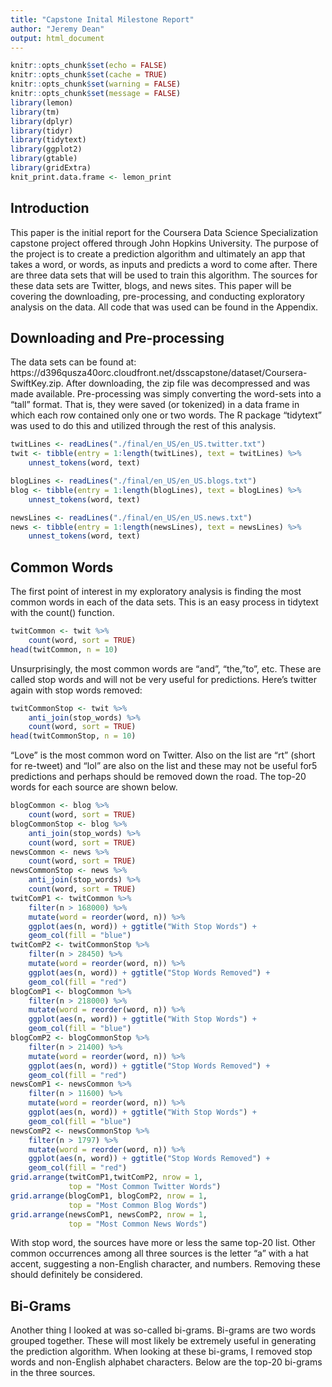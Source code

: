 ```yaml
---
title: "Capstone Inital Milestone Report"
author: "Jeremy Dean"
output: html_document
---
```


```r
knitr::opts_chunk$set(echo = FALSE)
knitr::opts_chunk$set(cache = TRUE)
knitr::opts_chunk$set(warning = FALSE)
knitr::opts_chunk$set(message = FALSE)
library(lemon)
library(tm)
library(dplyr)
library(tidyr)
library(tidytext)
library(ggplot2)
library(gtable)
library(gridExtra)
knit_print.data.frame <- lemon_print
```

## Introduction

This paper is the initial report for the Coursera Data Science Specialization capstone project offered through John Hopkins University. The purpose of the project is to create a prediction algorithm and ultimately an app that takes a word, or words, as inputs and predicts a word to come after. There are three data sets that will be used to train this algorithm. The sources for these data sets are Twitter, blogs, and news sites. This paper will be covering the downloading, pre-processing, and conducting exploratory analysis on the data. All code that was used can be found in the Appendix.

## Downloading and Pre-processing

The data sets can be found at: https://d396qusza40orc.cloudfront.net/dsscapstone/dataset/Coursera-SwiftKey.zip. After downloading, the zip file was decompressed and was made available. Pre-processing was simply converting the word-sets into a "tall" format. That is, they were saved (or tokenized) in a data frame in which each row contained only one or two words. The R package "tidytext" was used to do this and utilized through the rest of this analysis.

```r

twitLines <- readLines("./final/en_US/en_US.twitter.txt")
twit <- tibble(entry = 1:length(twitLines), text = twitLines) %>%
    unnest_tokens(word, text)

blogLines <- readLines("./final/en_US/en_US.blogs.txt")
blog <- tibble(entry = 1:length(blogLines), text = blogLines) %>%
    unnest_tokens(word, text)

newsLines <- readLines("./final/en_US/en_US.news.txt")
news <- tibble(entry = 1:length(newsLines), text = newsLines) %>%
    unnest_tokens(word, text)

```

## Common Words

The first point of interest in my exploratory analysis is finding the most common words in each of the data sets. This is an easy process in tidytext with the count() function. 

```r
twitCommon <- twit %>%
    count(word, sort = TRUE)
head(twitCommon, n = 10)
```

Unsurprisingly, the most common words are "and", "the, "to", etc. These are called stop words and will not be very useful for predictions. Here's twitter again with stop words removed:

```r
twitCommonStop <- twit %>%
    anti_join(stop_words) %>%
    count(word, sort = TRUE)
head(twitCommonStop, n = 10)
```

"Love" is the most common word on Twitter. Also on the list are "rt" (short for re-tweet) and "lol" are also on the list and these may not be useful for5 predictions and perhaps should be removed down the road. The top-20 words for each source are shown below.

```r
blogCommon <- blog %>%
    count(word, sort = TRUE)
blogCommonStop <- blog %>%
    anti_join(stop_words) %>%
    count(word, sort = TRUE)
newsCommon <- news %>%
    count(word, sort = TRUE)
newsCommonStop <- news %>%
    anti_join(stop_words) %>%
    count(word, sort = TRUE)
twitComP1 <- twitCommon %>% 
    filter(n > 168000) %>%
    mutate(word = reorder(word, n)) %>%
    ggplot(aes(n, word)) + ggtitle("With Stop Words") +
    geom_col(fill = "blue")   
twitComP2 <- twitCommonStop %>%
    filter(n > 28450) %>%
    mutate(word = reorder(word, n)) %>%
    ggplot(aes(n, word)) + ggtitle("Stop Words Removed") +
    geom_col(fill = "red")
blogComP1 <- blogCommon %>%
    filter(n > 218000) %>%
    mutate(word = reorder(word, n)) %>%
    ggplot(aes(n, word)) + ggtitle("With Stop Words") + 
    geom_col(fill = "blue")
blogComP2 <- blogCommonStop %>%
    filter(n > 21400) %>%
    mutate(word = reorder(word, n)) %>%
    ggplot(aes(n, word)) + ggtitle("Stop Words Removed") + 
    geom_col(fill = "red")
newsComP1 <- newsCommon %>%
    filter(n > 11600) %>%
    mutate(word = reorder(word, n)) %>%
    ggplot(aes(n, word)) + ggtitle("With Stop Words") +
    geom_col(fill = "blue")
newsComP2 <- newsCommonStop %>%
    filter(n > 1797) %>%
    mutate(word = reorder(word, n)) %>%
    ggplot(aes(n, word)) + ggtitle("Stop Words Removed") +
    geom_col(fill = "red")
grid.arrange(twitComP1,twitComP2, nrow = 1, 
             top = "Most Common Twitter Words")
grid.arrange(blogComP1, blogComP2, nrow = 1, 
             top = "Most Common Blog Words")
grid.arrange(newsComP1, newsComP2, nrow = 1,
             top = "Most Common News Words")
```

With stop word, the sources have more or less the same top-20 list. Other common occurrences among all three sources is the letter "a" with a hat accent, suggesting a non-English character, and numbers. Removing these should definitely be considered.

## Bi-Grams

Another thing I looked at was so-called bi-grams. Bi-grams are two words grouped together. These will most likely be extremely useful in generating the prediction algorithm. When looking at these bi-grams, I removed stop words and non-English alphabet characters. Below are the top-20 bi-grams in the three sources.




